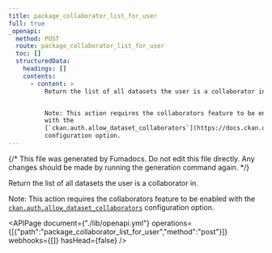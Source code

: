 ```yaml
---
title: package_collaborator_list_for_user
full: true
_openapi:
  method: POST
  route: package_collaborator_list_for_user
  toc: []
  structuredData:
    headings: []
    contents:
      - content: >
          Return the list of all datasets the user is a collaborator in.


          Note: This action requires the collaborators feature to be enabled
          with the
          [`ckan.auth.allow_dataset_collaborators`](https://docs.ckan.org/en/2.11/maintaining/configuration.html#ckan-auth-allow-dataset-collaborators)
          configuration option.
---
```


{/* This file was generated by Fumadocs. Do not edit this file directly. Any changes should be made by running the generation command again. */}

Return the list of all datasets the user is a collaborator in.

Note: This action requires the collaborators feature to be enabled with the [`ckan.auth.allow_dataset_collaborators`](https://docs.ckan.org/en/2.11/maintaining/configuration.html#ckan-auth-allow-dataset-collaborators) configuration option.


<APIPage document={"./lib/openapi.yml"} operations={[{"path":"package_collaborator_list_for_user","method":"post"}]} webhooks={[]} hasHead={false} />